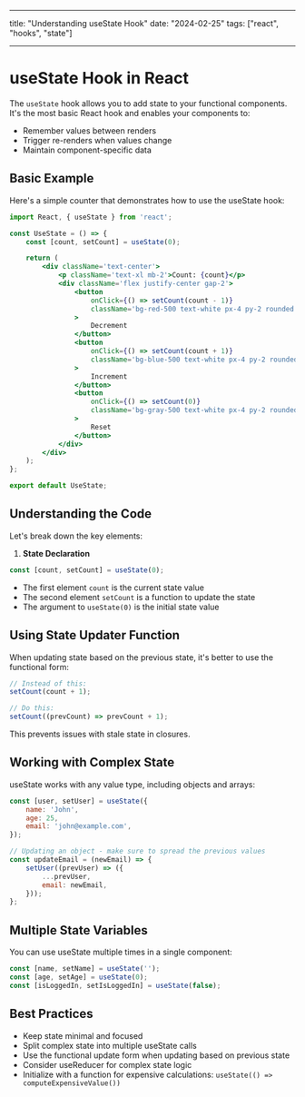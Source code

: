
---

title: "Understanding useState Hook"
date: "2024-02-25"
tags: ["react", "hooks", "state"]

---

# useState Hook in React

The `useState` hook allows you to add state to your functional components. It's the most basic React hook and enables your components to:

-   Remember values between renders
-   Trigger re-renders when values change
-   Maintain component-specific data

## Basic Example

Here's a simple counter that demonstrates how to use the useState hook:

```jsx
import React, { useState } from 'react';

const UseState = () => {
    const [count, setCount] = useState(0);

    return (
        <div className='text-center'>
            <p className='text-xl mb-2'>Count: {count}</p>
            <div className='flex justify-center gap-2'>
                <button
                    onClick={() => setCount(count - 1)}
                    className='bg-red-500 text-white px-4 py-2 rounded hover:bg-red-600'
                >
                    Decrement
                </button>
                <button
                    onClick={() => setCount(count + 1)}
                    className='bg-blue-500 text-white px-4 py-2 rounded hover:bg-blue-600'
                >
                    Increment
                </button>
                <button
                    onClick={() => setCount(0)}
                    className='bg-gray-500 text-white px-4 py-2 rounded hover:bg-gray-600'
                >
                    Reset
                </button>
            </div>
        </div>
    );
};

export default UseState;
```

## Understanding the Code

Let's break down the key elements:

1. **State Declaration**

```jsx
const [count, setCount] = useState(0);
```

-   The first element `count` is the current state value
-   The second element `setCount` is a function to update the state
-   The argument to `useState(0)` is the initial state value

## Using State Updater Function

When updating state based on the previous state, it's better to use the functional form:

```jsx
// Instead of this:
setCount(count + 1);

// Do this:
setCount((prevCount) => prevCount + 1);
```

This prevents issues with stale state in closures.

## Working with Complex State

useState works with any value type, including objects and arrays:

```jsx
const [user, setUser] = useState({
    name: 'John',
    age: 25,
    email: 'john@example.com',
});

// Updating an object - make sure to spread the previous values
const updateEmail = (newEmail) => {
    setUser((prevUser) => ({
        ...prevUser,
        email: newEmail,
    }));
};
```

## Multiple State Variables

You can use useState multiple times in a single component:

```jsx
const [name, setName] = useState('');
const [age, setAge] = useState(0);
const [isLoggedIn, setIsLoggedIn] = useState(false);
```

## Best Practices

-   Keep state minimal and focused
-   Split complex state into multiple useState calls
-   Use the functional update form when updating based on previous state
-   Consider useReducer for complex state logic
-   Initialize with a function for expensive calculations: `useState(() => computeExpensiveValue())`

<CodeDemo>
    <UseState />
</CodeDemo>
